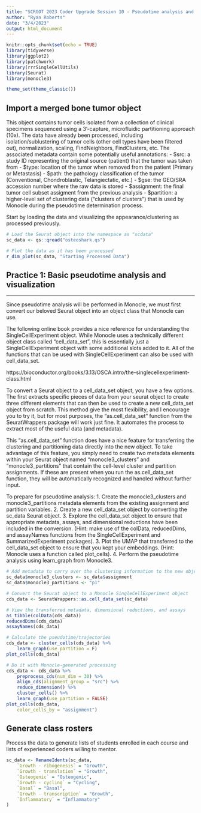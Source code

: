 ```yaml
---
title: "SCRGOT 2023 Coder Upgrade Session 10 - Pseudotime analysis and RNA velocity"
author: "Ryan Roberts"
date: "3/4/2023"
output: html_document
---
```


```r
knitr::opts_chunk$set(echo = TRUE)
library(tidyverse)
library(ggplot2)
library(patchwork)
library(rrrSingleCellUtils)
library(Seurat)
library(monocle3)

theme_set(theme_classic())
```

## Import a merged bone tumor object 

This object contains tumor cells isolated from a collection of clinical specimens sequenced using a 3'-capture, microfluidic partitioning approach (10x). The data have already been processed, including isolation/sublustering of tumor cells (other cell types have been filtered out), normalization, scaling, FindNeighbors, FindClusters, etc. The associated metadata contain some potentially useful annotations:
    - $src: a study ID representing the original source (patient) that the tumor was taken from
    - $type: location of the tumor when removed from the patient (Primary or Metastasis)
    - $path: the pathology classification of the tumor (Conventional, Chondroblastic, Telangiectatic, etc.)
    - $gse: the GEO/SRA accession number where the raw data is stored
    - $assignment: the final tumor cell subset assigment from the previous analysis
    - $partition: a higher-level set of clustering data ("clusters of clusters") that is used by Monocle during the pseudotime determination process.

Start by loading the data and visualizing the appearance/clustering as processed previously.

```r
# Load the Seurat object into the namespace as "scdata"
sc_data <- qs::qread("osteoshark.qs")

# Plot the data as it has been processed
r_dim_plot(sc_data, "Starting Processed Data")
```

## Practice 1: Basic pseudotime analysis and visualization 

***
Since pseudotime analysis will be performed in Monocle, we must first convert our beloved Seurat object into an object class that Monocle can use.

The following online book provides a nice reference for understanding the SingleCellExperiment object. While Monocle uses a technically different object class called "cell_data_set", this is essentially just a SingleCellExperiment object with some additional slots added to it. All of the functions that can be used with SingleCellExperiment can also be used with cell_data_set.

https://bioconductor.org/books/3.13/OSCA.intro/the-singlecellexperiment-class.html 

To convert a Seurat object to a cell_data_set object, you have a few options. The first extracts specific pieces of data from your seurat object to create three different elements that can then be used to create a new cell_data_set object from scratch. This method give the most flexibility, and I encourage you to try it, but for most purposes, the "as.cell_data_set" function from the SeuratWrappers package will work just fine. It automates the process to extract most of the useful data (and metadata). 

This "as.cell_data_set" function does have a nice feature for transferring the clustering and partitioning data directly into the new object. To take advantage of this feature, you simply need to create two metadata elements within your Seurat object named "monocle3_clusters" and "monocle3_partitions"  that contain the cell-level cluster and partition assignments. If these are present when you run the as.cell_data_set function, they will be automatically recognized and handled without further input.

To prepare for pseudotime analysis:
1. Create the monocle3_clusters and monocle3_partitions metadata elements from the existing assignment and partition variables.
2. Create a new cell_data_set object by converting the sc_data Seurat object.
3. Explore the cell_data_set object to ensure that appropriate metadata, assays, and dimensional reductions have been included in the conversion. (Hint: make use of the colData, reducedDims, and assayNames functions from the SingleCellExperiment and SummarizedExperiment packages).
3. Plot the UMAP that transferred to the cell_data_set object to ensure that you kept your embeddings. (Hint: Monocle uses a function called plot_cells).
4. Perform the pseudotime analysis using learn_graph from Monocle3.

```r
# Add metadata to carry over the clustering information to the new object
sc_data$monocle3_clusters <- sc_data$assignment
sc_data$monocle3_partitions <- "p1"

# Convert the Seurat object to a Monocle SingleCellExperiment object
cds_data <- SeuratWrappers::as.cell_data_set(sc_data)

# View the transferred metadata, dimensional reductions, and assays
as_tibble(colData(cds_data))
reducedDims(cds_data)
assayNames(cds_data)

# Calculate the pseudotime/trajectories
cds_data <- cluster_cells(cds_data) %>%
    learn_graph(use_partition = F)
plot_cells(cds_data)

# Do it with Monocle-generated processing
cds_data <- cds_data %>%
    preprocess_cds(num_dim = 30) %>%
    align_cds(alignment_group = "src") %>%
    reduce_dimension() %>%
    cluster_cells() %>%
    learn_graph(use_partition = FALSE)
plot_cells(cds_data,
    color_cells_by = "assignment")

```

## Generate class rosters

Process the data to generate lists of students enrolled in each course and lists of experienced coders willing to mentor.

```r
sc_data <- RenameIdents(sc_data,
    `Growth - ribogenesis` = "Growth",
    `Growth - translation` = "Growth",
    `Osteogenic` = "Osteogenic",
    `Growth - cycling` = "Cycling",
    `Basal` = "Basal",
    `Growth - transcription` = "Growth",
    `Inflammatory` = "Inflammatory"
)
```

